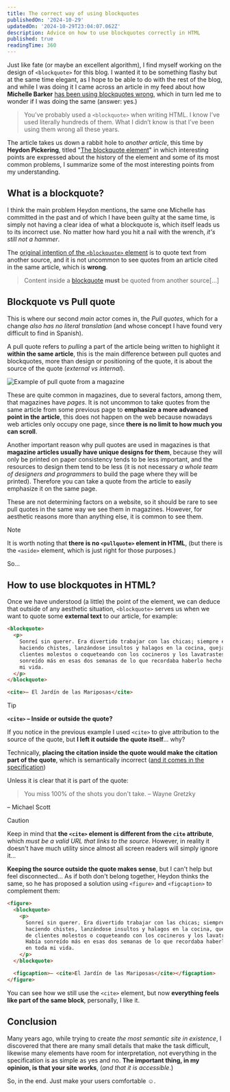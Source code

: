 ```yaml
---
title: The correct way of using blockquotes
publishedOn: '2024-10-29'
updatedOn: '2024-10-29T23:04:07.062Z'
description: Advice on how to use blockquotes correctly in HTML
published: true
readingTime: 360
---
```


Just like fate (or maybe an excellent algorithm), I find myself working on the design of `<blockquote>` for this blog. I wanted it to be something flashy but at the same time elegant, as I hope to be able to do with the rest of the blog, and while I was doing it I came across an article in my feed about how **Michelle Barker** [has been using blockquotes wrong](https://css-irl.info/ive-been-doing-blockquotes-wrong/), which in turn led me to wonder if I was doing the same (answer: yes.)

> You’ve probably used a `<blockquote>` when writing HTML. I know I’ve used literally hundreds of them. What I didn’t know is that I’ve been using them wrong all these years.

The article takes us down a rabbit hole to _another article_, this time by **Heydon Pickering**, titled "[The blockquote element](https://heydonworks.com/article/the-blockquote-element/)" in which interesting points are expressed about the history of the element and some of its most common problems, I summarize some of the most interesting points from my understanding.

## What is a blockquote?

I think the main problem Heydon mentions, the same one Michelle has committed in the past and of which I have been guilty at the same time, is simply not having a clear idea of what a blockquote is, which itself leads us to its incorrect use. No matter how hard you hit a nail with the wrench, _it's still not a hammer_.

The [original intention of the `<blockquote>` element](https://www.w3.org/TR/2011/WD-html5-author-20110809/the-blockquote-element.html) is to quote text from another source, and it is not uncommon to see quotes from an article cited in the same article, which is **wrong**.

> Content inside a [blockquote](https://www.w3.org/TR/2011/WD-html5-author-20110809/the-blockquote-element.html#the-blockquote-element) **must** be quoted from another source[…]

## Blockquote vs Pull quote

This is where our second _main_ actor comes in, the _Pull quotes_, which for a change _also has no literal translation_ (and whose concept I have found very difficult to find in Spanish).

A pull quote refers to _pulling_ a part of the article being written to highlight it **within the same article**, this is the main difference between pull quotes and blockquotes, more than design or positioning of the quote, it is about the source of the quote (_external vs internal_).

![Example of pull quote from a magazine](/posts/the-correct-way-of-using-blockquotes/pullquote.jpg 'Example of pull quote in a magazine')

These are quite common in magazines, due to several factors, among them, that magazines have _pages_. It is not uncommon to take quotes from the same article from some previous page to **emphasize a more advanced point in the article**, this does not happen on the web because nowadays web articles only occupy one page, since **there is no limit to how much you can scroll**.

Another important reason why pull quotes are used in magazines is that **magazine articles usually have unique designs for them**, because they will only be printed on paper consistency tends to be less important, and the resources to design them tend to be less (it is not necessary _a whole team of designers and programmers_ to build the page where they will be printed). Therefore you can take a quote from the article to easily emphasize it on the same page.

These are not determining factors on a website, so it should be rare to see pull quotes in the same way we see them in magazines. However, for aesthetic reasons more than anything else, it is common to see them.

> [!NOTE]
> It is worth noting that **there is no `<pullquote>` element in HTML**, (but there is the `<aside>` element, which is just right for those purposes.)

So…

## How to use blockquotes in HTML?

Once we have understood (a little) the point of the element, we can deduce that outside of any aesthetic situation, `<blockquote>` serves us when we want to quote some **external text** to our article, for example:

```html
<blockquote>
  <p>
    Sonreí sin querer. Era divertido trabajar con las chicas; siempre estaban
    haciendo chistes, lanzándose insultos y halagos en la cocina, quejándose de
    clientes molestos o coqueteando con los cocineros y los lavatrastes. Había
    sonreído más en esas dos semanas de lo que recordaba haberlo hecho en toda
    mi vida.
  </p>
</blockquote>

<cite>– El Jardín de las Mariposas</cite>
```

> [!TIP]
> **`<cite>` – Inside or outside the quote?**
>
> If you notice in the previous example I used `<cite>` to give attribution to the source of the quote, but **I left it outside the quote itself**… why?
>
> Technically, **placing the citation inside the quote would make the citation part of the quote**, which is semantically incorrect ([and it comes in the specification](https://html.spec.whatwg.org/multipage/grouping-content.html#the-blockquote-element:~:text=Attribution%20for%20the%20quotation%2C%20if%20any%2C%20must%20be%20placed%20outside%20the%20blockquote%20element.))
>
> Unless it is clear that it is part of the quote:
>
> > You miss 100% of the shots you don't take.
> > – Wayne Gretzky
>
> – Michael Scott

> [!CAUTION]
> Keep in mind that **the `<cite>` element is different from the `cite` attribute**, which _must be a valid URL that links to the source_. However, in reality it doesn't have much utility since almost all screen readers will simply ignore it…

**Keeping the source outside the quote makes sense**, but I can't help but feel disconnected… As if both don't belong together, Heydon thinks the same, so he has proposed a solution using `<figure>` and `<figcaption>` to complement them:

```html
<figure>
  <blockquote>
    <p>
      Sonreí sin querer. Era divertido trabajar con las chicas; siempre estaban
      haciendo chistes, lanzándose insultos y halagos en la cocina, quejándose
      de clientes molestos o coqueteando con los cocineros y los lavatrastes.
      Había sonreído más en esas dos semanas de lo que recordaba haberlo hecho
      en toda mi vida.
    </p>
  </blockquote>

  <figcaption>– <cite>El Jardín de las Mariposas</cite></figcaption>
</figure>
```

You can see how we still use the `<cite>` element, but now **everything feels like part of the same block**, personally, I like it.

## Conclusion

Many years ago, while trying to create _the most semantic site in existence_, I discovered that there are many small details that make the task difficult, likewise many elements have room for interpretation, not everything in the specification is as simple as yes and no. **The important thing, in my opinion, is that your site works**, (_and that it is accessible_.)

So, in the end. Just make your users comfortable ☺️️.

